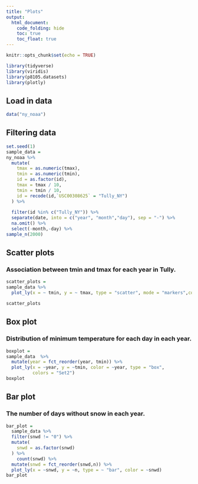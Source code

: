 ```yaml
---
title: "Plots"
output:
  html_document:
    code_folding: hide
    toc: true
    toc_float: true
---
```


```r
knitr::opts_chunk$set(echo = TRUE)
```

```r
library(tidyverse)
library(viridis)
library(p8105.datasets)
library(plotly)
```


## Load in data 

```r
data("ny_noaa")
```


## Filtering data

```r
set.seed(1)
sample_data =
ny_noaa %>% 
  mutate(
    tmax = as.numeric(tmax),
    tmin = as.numeric(tmin),
    id = as.factor(id),
    tmax = tmax / 10,
    tmin = tmin / 10,
    id = recode(id,`USC00308625` = "Tully_NY")
  ) %>% 
  
  filter(id %in% c("Tully_NY")) %>%     
  separate(date, into = c("year", "month","day"), sep = "-") %>% 
  na.omit() %>% 
  select(-month,-day) %>% 
sample_n(2000)
```


## Scatter plots 

### Association between tmin and tmax for each year in Tully. 

```r
scatter_plots =
sample_data %>% 
  plot_ly(x = ~ tmin, y = ~ tmax, type = "scatter", mode = "markers",color = ~year, alpha = 0.5) 

scatter_plots
```

## Box plot
### Distribution of minimum temperature for each day in each year. 
```r
boxplot = 
sample_data  %>%
  mutate(year = fct_reorder(year, tmin)) %>% 
  plot_ly(x = ~year, y = ~tmin, color = ~year, type = "box",
          colors = "Set2")
boxplot
```

## Bar plot 
### The number of days without snow in each year. 

```r
bar_plot = 
  sample_data %>% 
  filter(snwd != "0") %>% 
  mutate(
    snwd = as.factor(snwd)
  ) %>% 
    count(snwd) %>% 
  mutate(snwd = fct_reorder(snwd,n)) %>% 
  plot_ly(x = ~snwd, y = ~n, type = ~ "bar", color = ~snwd)
bar_plot
```














